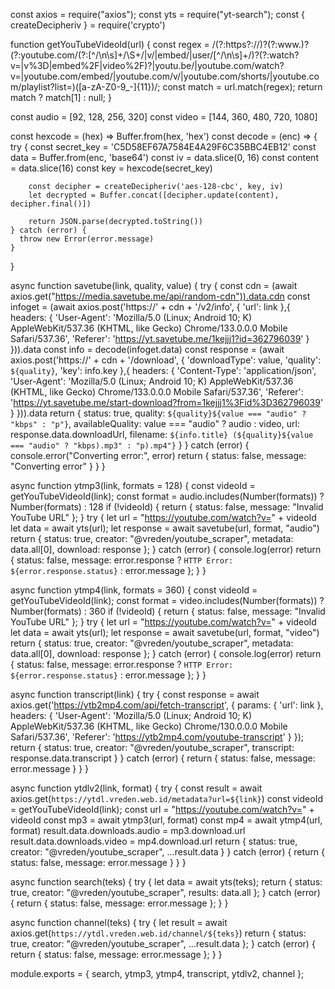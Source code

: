 
const axios = require("axios");
const yts = require("yt-search");
const { createDecipheriv } = require('crypto')

function getYouTubeVideoId(url) {
	const regex = /(?:https?:\/\/)?(?:www\.)?(?:youtube\.com\/(?:[^\/\n\s]+\/\S+\/|v\/|embed\/|user\/[^\/\n\s]+\/)?(?:watch\?v=|v%3D|embed%2F|video%2F)?|youtu\.be\/|youtube\.com\/watch\?v=|youtube\.com\/embed\/|youtube\.com\/v\/|youtube\.com\/shorts\/|youtube\.com\/playlist\?list=)([a-zA-Z0-9_-]{11})/;
	const match = url.match(regex);
	return match ? match[1] : null;
}

const audio = [92, 128, 256, 320]
const video = [144, 360, 480, 720, 1080]

const hexcode = (hex) => Buffer.from(hex, 'hex')
const decode = (enc) => {
    try {
        const secret_key = 'C5D58EF67A7584E4A29F6C35BBC4EB12'
        const data = Buffer.from(enc, 'base64')
        const iv = data.slice(0, 16)
        const content = data.slice(16)
        const key = hexcode(secret_key)

        const decipher = createDecipheriv('aes-128-cbc', key, iv)
        let decrypted = Buffer.concat([decipher.update(content), decipher.final()])

        return JSON.parse(decrypted.toString())
    } catch (error) {
      throw new Error(error.message)
    }
}

async function savetube(link, quality, value) {
    try {
        const cdn = (await axios.get("https://media.savetube.me/api/random-cdn")).data.cdn
        const infoget = (await axios.post('https://' + cdn + '/v2/info', {
            'url': link
        },{
            headers: {
                'User-Agent': 'Mozilla/5.0 (Linux; Android 10; K) AppleWebKit/537.36 (KHTML, like Gecko) Chrome/133.0.0.0 Mobile Safari/537.36',
                'Referer': 'https://yt.savetube.me/1kejjj1?id=362796039'
            }
        })).data
        const info = decode(infoget.data)
        const response = (await axios.post('https://' + cdn + '/download', {
            'downloadType': value,
            'quality': `${quality}`,
            'key': info.key
        },{
            headers: {
                'Content-Type': 'application/json',
                'User-Agent': 'Mozilla/5.0 (Linux; Android 10; K) AppleWebKit/537.36 (KHTML, like Gecko) Chrome/133.0.0.0 Mobile Safari/537.36',
                'Referer': 'https://yt.savetube.me/start-download?from=1kejjj1%3Fid%3D362796039'
            }
        })).data
        return {
            status: true,
            quality: `${quality}${value === "audio" ? "kbps" : "p"}`,
            availableQuality: value === "audio" ? audio : video,
            url: response.data.downloadUrl,
            filename: `${info.title} (${quality}${value === "audio" ? "kbps).mp3" : "p).mp4"}`
        }
    } catch (error) {
        console.error("Converting error:", error)
        return {
            status: false,
            message: "Converting error"
        }
    }
}

async function ytmp3(link, formats = 128) {
	const videoId = getYouTubeVideoId(link);
	const format = audio.includes(Number(formats)) ? Number(formats) : 128
	if (!videoId) {
		return {
			status: false,
			message: "Invalid YouTube URL"
		};
	}
	try {
	    let url = "https://youtube.com/watch?v=" + videoId
		let data = await yts(url);
		let response = await savetube(url, format, "audio")
		return {
			status: true,
			creator: "@vreden/youtube_scraper",
			metadata: data.all[0],
			download: response
		};
	} catch (error) {
		console.log(error)
		return {
			status: false,
			message: error.response ? `HTTP Error: ${error.response.status}` : error.message
		};
	}
}

async function ytmp4(link, formats = 360) {
	const videoId = getYouTubeVideoId(link);
	const format = video.includes(Number(formats)) ? Number(formats) : 360
	if (!videoId) {
		return {
			status: false,
			message: "Invalid YouTube URL"
		};
	}
	try {
		let url = "https://youtube.com/watch?v=" + videoId
		let data = await yts(url);
		let response = await savetube(url, format, "video")
		return {
			status: true,
			creator: "@vreden/youtube_scraper",
			metadata: data.all[0],
			download: response
		};
	} catch (error) {
		console.log(error)
		return {
			status: false,
			message: error.response ? `HTTP Error: ${error.response.status}` : error.message
		};
	}
}

async function transcript(link) {
    try {
        const response = await axios.get('https://ytb2mp4.com/api/fetch-transcript', {
            params: {
                'url': link
            },
            headers: {
                'User-Agent': 'Mozilla/5.0 (Linux; Android 10; K) AppleWebKit/537.36 (KHTML, like Gecko) Chrome/130.0.0.0 Mobile Safari/537.36',
                'Referer': 'https://ytb2mp4.com/youtube-transcript'
            }
        });
        return {
            status: true,
            creator: "@vreden/youtube_scraper",
            transcript: response.data.transcript
        }
    } catch (error) {
        return {
            status: false,
            message: error.message
        }
    }
}

async function ytdlv2(link, format) {
    try {
        const result = await axios.get(`https://ytdl.vreden.web.id/metadata?url=${link}`)
        const videoId = getYouTubeVideoId(link);
        const url = "https://youtube.com/watch?v=" + videoId
        const mp3 = await ytmp3(url, format)
        const mp4 = await ytmp4(url, format)
        result.data.downloads.audio = mp3.download.url
        result.data.downloads.video = mp4.download.url
        return {
            status: true,
            creator: "@vreden/youtube_scraper",
            ...result.data
        }
    } catch (error) {
        return {
            status: false,
            message: error.message
        }
    }
}

async function search(teks) {
	try {
		let data = await yts(teks);
		return {
			status: true,
			creator: "@vreden/youtube_scraper",
			results: data.all
		};
	} catch (error) {
		return {
			status: false,
			message: error.message
		};
	}
}

async function channel(teks) {
	try {
		let result = await axios.get(`https://ytdl.vreden.web.id/channel/${teks}`)
		return {
			status: true,
			creator: "@vreden/youtube_scraper",
			...result.data
		};
	} catch (error) {
		return {
			status: false,
			message: error.message
		};
	}
}

module.exports = {
	search,
	ytmp3,
	ytmp4,
	transcript,
	ytdlv2,
	channel
};
